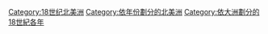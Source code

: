 [[Category:18世纪北美洲|Category:18世纪北美洲]]
[[Category:依年份劃分的北美洲|Category:依年份劃分的北美洲]]
[[Category:依大洲劃分的18世紀各年|Category:依大洲劃分的18世紀各年]]